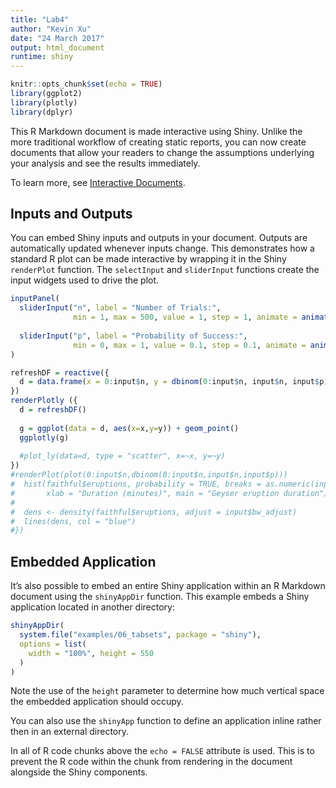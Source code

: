 ```yaml
---
title: "Lab4"
author: "Kevin Xu"
date: "24 March 2017"
output: html_document
runtime: shiny
---
```


```r
knitr::opts_chunk$set(echo = TRUE)
library(ggplot2)
library(plotly)
library(dplyr)
```

This R Markdown document is made interactive using Shiny. Unlike the more traditional workflow of creating static reports, you can now create documents that allow your readers to change the assumptions underlying your analysis and see the results immediately. 

To learn more, see [Interactive Documents](http://rmarkdown.rstudio.com/authoring_shiny.html).

## Inputs and Outputs

You can embed Shiny inputs and outputs in your document. Outputs are automatically updated whenever inputs change.  This demonstrates how a standard R plot can be made interactive by wrapping it in the Shiny `renderPlot` function. The `selectInput` and `sliderInput` functions create the input widgets used to drive the plot.

```r
inputPanel(
  sliderInput("n", label = "Number of Trials:",
              min = 1, max = 500, value = 1, step = 1, animate = animationOptions(interval = 50, loop = FALSE)),
  
  sliderInput("p", label = "Probability of Success:",
              min = 0, max = 1, value = 0.1, step = 0.1, animate = animationOptions(interval = 1000, loop = FALSE, playButton = "Play", pauseButton = "Pause"))
)

refreshDF = reactive({
  d = data.frame(x = 0:input$n, y = dbinom(0:input$n, input$n, input$p))
})
renderPlotly ({
  d = refreshDF()
  
  g = ggplot(data = d, aes(x=x,y=y)) + geom_point()
  ggplotly(g)
  
  #plot_ly(data=d, type = "scatter", x=~x, y=~y)
})
#renderPlot(plot(0:input$n,dbinom(0:input$n,input$n,input$p)))
#  hist(faithful$eruptions, probability = TRUE, breaks = as.numeric(input$n_breaks),
#       xlab = "Duration (minutes)", main = "Geyser eruption duration")
#  
#  dens <- density(faithful$eruptions, adjust = input$bw_adjust)
#  lines(dens, col = "blue")
#})
```

## Embedded Application

It's also possible to embed an entire Shiny application within an R Markdown document using the `shinyAppDir` function. This example embeds a Shiny application located in another directory:

```r
shinyAppDir(
  system.file("examples/06_tabsets", package = "shiny"),
  options = list(
    width = "100%", height = 550
  )
)
```

Note the use of the `height` parameter to determine how much vertical space the embedded application should occupy.

You can also use the `shinyApp` function to define an application inline rather then in an external directory.

In all of R code chunks above the `echo = FALSE` attribute is used. This is to prevent the R code within the chunk from rendering in the document alongside the Shiny components.



